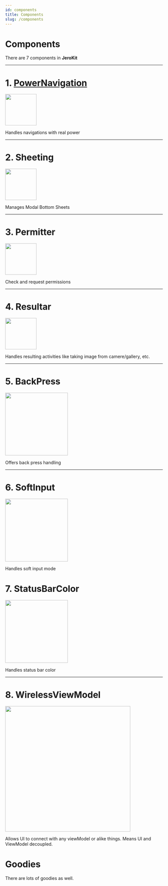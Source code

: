 ```yaml
---
id: components
title: Components
slug: /components
---
```

# Components

There are 7 components in **JeroKit**

--------------

# 1. [PowerNavigation](docs/power-navigation.md)

<img src="/img/power_navigation_logo.png" width="100px"></img>

Handles navigations with real power

--------------

# 2. Sheeting

<img src="/img/sheets.png" width="100px"></img>

Manages Modal Bottom Sheets

--------------

# 3. Permitter

<img src="/img/permitter.png" width="100px"></img>

Check and request permissions

--------------

# 4. Resultar

<img src="/img/resultar.png" width="100px"></img>

Handles resulting activities like taking image from camere/gallery, etc.

--------------

# 5. BackPress

<img src="/img/back_press.png" width="200px"></img>

Offers back press handling

--------------

# 6. SoftInput

<img src="/img/soft_input_mode.png" width="200px"></img>

Handles soft input mode

# 7. StatusBarColor

<img src="/img/status_bar_color.png" width="200px"></img>

Handles status bar color

--------------

# 8. WirelessViewModel

<img src="/img/wireless_viewmodel.png" width="400px"></img>

Allows UI to connect with any viewModel or alike things. Means UI and ViewModel decoupled.

# Goodies

There are lots of goodies as well.
